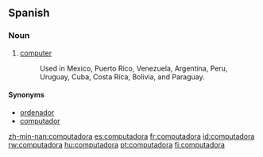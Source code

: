 ==Spanish==
===Noun===
{{es-noun-f}}

# [[computer]]
#:Used in Mexico, Puerto Rico, Venezuela, Argentina, Peru, Uruguay, Cuba, Costa Rica, Bolivia, and Paraguay.

====Synonyms====
*[[ordenador]] {{m}}
*[[computador]] {{m}}

[[zh-min-nan:computadora]]
[[es:computadora]]
[[fr:computadora]]
[[id:computadora]]
[[rw:computadora]]
[[hu:computadora]]
[[pt:computadora]]
[[fi:computadora]]